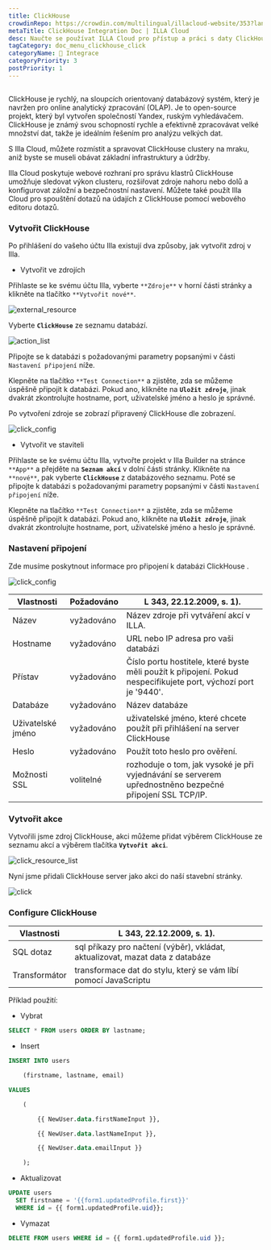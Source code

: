 ```yaml
---
title: ClickHouse
crowdinRepo: https://crowdin.com/multilingual/illacloud-website/353?languages=cs&filter=basic&value=0
metaTitle: ClickHouse Integration Doc | ILLA Cloud
desc: Naučte se používat ILLA Cloud pro přístup a práci s daty ClickHouse Vytvářejte aplikace, vizualizujte data a automatizujte pracovní toky pomocí ILLA Cloudu.
tagCategory: doc_menu_clickhouse_click
categoryName: 🔨 Integrace
categoryPriority: 3
postPriority: 1
---
```


## <h2 hidden>Co je ClickHouse?</h2>

ClickHouse je rychlý, na sloupcích orientovaný databázový systém, který je navržen pro online analytický zpracování (OLAP). Je to open-source projekt, který byl vytvořen společností Yandex, ruským vyhledávačem. ClickHouse je známý svou schopností rychle a efektivně zpracovávat velké množství dat, takže je ideálním řešením pro analýzu velkých dat.

S Illa Cloud, můžete rozmístit a spravovat ClickHouse clustery na mraku, aniž byste se museli obávat základní infrastruktury a údržby.

Illa Cloud poskytuje webové rozhraní pro správu klastrů ClickHouse umožňuje sledovat výkon clusteru, rozšiřovat zdroje nahoru nebo dolů a konfigurovat záložní a bezpečnostní nastavení. Můžete také použít Illa Cloud pro spouštění dotazů na údajích z ClickHouse pomocí webového editoru dotazů.

### Vytvořit ClickHouse

Po přihlášení do vašeho účtu Illa existují dva způsoby, jak vytvořit zdroj v Illa.

-   Vytvořit ve zdrojích

Přihlaste se ke svému účtu Illa, vyberte `**Zdroje**` v horní části stránky a klikněte na tlačítko `**Vytvořit nové**`.

![external_resource](https://cdn.illacloud.com/official-website/img/docs/external_resource.png)

Vyberte **`ClickHouse`** ze seznamu databází.

![action_list](https://cdn.illacloud.com/official-website/img/docs/action_list.png)

Připojte se k databázi s požadovanými parametry popsanými v části `Nastavení připojení` níže.

Klepněte na tlačítko `**Test Connection**` a zjistěte, zda se můžeme úspěšně připojit k databázi. Pokud ano, klikněte na **`Uložit zdroje`**, jinak dvakrát zkontrolujte hostname, port, uživatelské jméno a heslo je správné.

Po vytvoření zdroje se zobrazí připravený ClickHouse dle zobrazení.

![click_config](https://cdn.illacloud.com/official-website/img/docs/click_config.png)

-   Vytvořit ve staviteli

Přihlaste se ke svému účtu Illa, vytvořte projekt v Illa Builder na stránce `**App**` a přejděte na **`Seznam akcí`** v dolní části stránky. Klikněte na `**nové**`, pak vyberte **`ClickHouse`** z databázového seznamu. Poté se připojte k databázi s požadovanými parametry popsanými v části `Nastavení připojení` níže.

Klepněte na tlačítko `**Test Connection**` a zjistěte, zda se můžeme úspěšně připojit k databázi. Pokud ano, klikněte na **`Uložit zdroje`**, jinak dvakrát zkontrolujte hostname, port, uživatelské jméno a heslo je správné.

### Nastavení připojení

Zde musíme poskytnout informace pro připojení k databázi ClickHouse .

![click_config](https://cdn.illacloud.com/official-website/img/docs/click_config.png)

| Vlastnosti           | Požadováno | L 343, 22.12.2009, s. 1).                                                                                                        |
| -------------------- | ---------- | -------------------------------------------------------------------------------------------------------------------------------- |
| Název                | vyžadováno | Název zdroje při vytváření akcí v ILLA.                                                                                          |
| Hostname             | vyžadováno | URL nebo IP adresa pro vaši databázi                                                                                             |
| Přístav              | vyžadováno | Číslo portu hostitele, které byste měli použít k připojení. Pokud nespecifikujete port, výchozí port je '9440'.                  |
| Databáze             | vyžadováno | Název databáze                                                                                                                   |
| Uživatelské jméno    | vyžadováno | uživatelské jméno, které chcete použít při přihlášení na server ClickHouse                                                       |
| Heslo                | vyžadováno | Použít toto heslo pro ověření.                                                                                                   |
| Možnosti SSL         | volitelné  | rozhoduje o tom, jak vysoké je při vyjednávání se serverem upřednostněno bezpečné připojení SSL TCP/IP.                          |

### Vytvořit akce

Vytvořili jsme zdroj ClickHouse, akci můžeme přidat výběrem ClickHouse ze seznamu akcí a výběrem tlačítka **`Vytvořit akci`**.

![click_resource_list](https://cdn.illacloud.com/official-website/img/docs/clik_resource_list.png)

Nyní jsme přidali ClickHouse server jako akci do naší stavební stránky.

![click](https://cdn.illacloud.com/official-website/img/docs/click.png)

### Configure ClickHouse

| Vlastnosti    | L 343, 22.12.2009, s. 1).                                                               |
| ------------- | --------------------------------------------------------------------------------------- |
| SQL dotaz     | sql příkazy pro načtení (výběr), vkládat, aktualizovat, mazat data z databáze           |
| Transformátor | transformace dat do stylu, který se vám líbí pomocí JavaScriptu                         |

Příklad použití:

-   Vybrat

```sql
SELECT * FROM users ORDER BY lastname;
```

-   Insert

```sql
INSERT INTO users

	(firstname, lastname, email)

VALUES

	(

		{{ NewUser.data.firstNameInput }},

		{{ NewUser.data.lastNameInput }},

		{{ NewUser.data.emailInput }}

	);
```

-   Aktualizovat

```sql
UPDATE users
  SET firstname = '{{form1.updatedProfile.first}}'
  WHERE id = {{ form1.updatedProfile.uid}};
```

-   Vymazat

```sql
DELETE FROM users WHERE id = {{ form1.updatedProfile.uid }};
```
